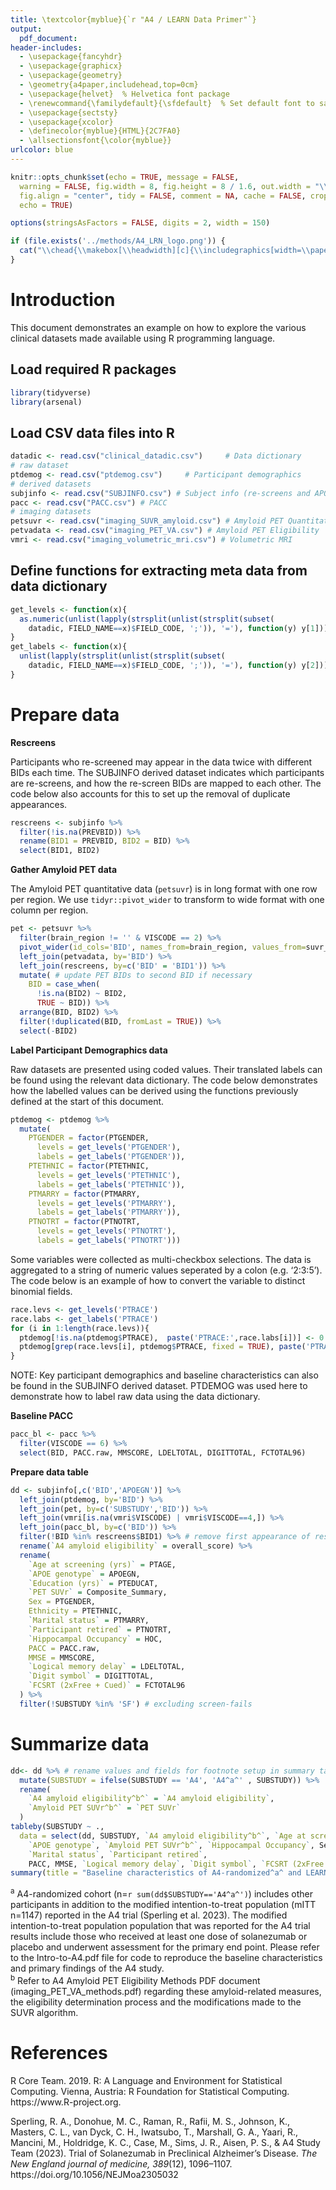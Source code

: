 ```yaml
---
title: \textcolor{myblue}{`r "A4 / LEARN Data Primer"`}
output:
  pdf_document:
header-includes:
  - \usepackage{fancyhdr}
  - \usepackage{graphicx}
  - \usepackage{geometry}
  - \geometry{a4paper,includehead,top=0cm}
  - \usepackage{helvet}  % Helvetica font package
  - \renewcommand{\familydefault}{\sfdefault}  % Set default font to sans-serif
  - \usepackage{sectsty}
  - \usepackage{xcolor}
  - \definecolor{myblue}{HTML}{2C7FA0}
  - \allsectionsfont{\color{myblue}}
urlcolor: blue
---
```


```r
knitr::opts_chunk$set(echo = TRUE, message = FALSE,
  warning = FALSE, fig.width = 8, fig.height = 8 / 1.6, out.width = "\\linewidth",
  fig.align = "center", tidy = FALSE, comment = NA, cache = FALSE, crop = TRUE,
  echo = TRUE)

options(stringsAsFactors = FALSE, digits = 2, width = 150)
```

```{=tex}
\pagestyle{fancy} 
\setlength\headheight{62pt}
\fancypagestyle{plain}{}
\fancyhf{}
```

```r
if (file.exists('../methods/A4_LRN_logo.png')) {
  cat("\\chead{\\makebox[\\headwidth][c]{\\includegraphics[width=\\paperwidth]{../methods/A4_LRN_logo.png}}}")
}
```

```{=tex}
\renewcommand{\headrulewidth}{0pt}
```
# Introduction
This document demonstrates an example on how to explore the various clinical datasets made available using R programming language.

## Load required R packages
\footnotesize
```r
library(tidyverse)
library(arsenal)
```
\normalsize

## Load CSV data files into R
\footnotesize
```r
datadic <- read.csv("clinical_datadic.csv")     # Data dictionary
# raw dataset
ptdemog <- read.csv("ptdemog.csv")     # Participant demographics
# derived datasets
subjinfo <- read.csv("SUBJINFO.csv") # Subject info (re-screens and APOE status)
pacc <- read.csv("PACC.csv") # PACC
# imaging datasets
petsuvr <- read.csv("imaging_SUVR_amyloid.csv") # Amyloid PET Quantitative results
petvadata <- read.csv("imaging_PET_VA.csv") # Amyloid PET Eligibility
vmri <- read.csv("imaging_volumetric_mri.csv") # Volumetric MRI
```
\normalsize

## Define functions for extracting meta data from data dictionary
\footnotesize
```r
get_levels <- function(x){
  as.numeric(unlist(lapply(strsplit(unlist(strsplit(subset(
    datadic, FIELD_NAME==x)$FIELD_CODE, ';')), '='), function(y) y[1])))
}
get_labels <- function(x){
  unlist(lapply(strsplit(unlist(strsplit(subset(
    datadic, FIELD_NAME==x)$FIELD_CODE, ';')), '='), function(y) y[2]))
}
```
\normalsize

# Prepare data

**Rescreens**

Participants who re-screened may appear in the data twice with different BIDs 
each time. The SUBJINFO derived dataset indicates which participants are re-screens,
and how the re-screen BIDs are mapped to each other. The code below also accounts
for this to set up the removal of duplicate appearances.
\footnotesize
```r
rescreens <- subjinfo %>%
  filter(!is.na(PREVBID)) %>%
  rename(BID1 = PREVBID, BID2 = BID) %>%
  select(BID1, BID2)
```
\normalsize

**Gather Amyloid PET data**

The Amyloid PET quantitative data (`petsuvr`) is in long format with one row per
region. We use `tidyr::pivot_wider` to transform to wide format with one column
per region.
\footnotesize
```r
pet <- petsuvr %>% 
  filter(brain_region != '' & VISCODE == 2) %>%
  pivot_wider(id_cols='BID', names_from=brain_region, values_from=suvr_cer) %>%
  left_join(petvadata, by='BID') %>%
  left_join(rescreens, by=c('BID' = 'BID1')) %>% 
  mutate( # update PET BIDs to second BID if necessary
    BID = case_when(
      !is.na(BID2) ~ BID2,
      TRUE ~ BID)) %>%
  arrange(BID, BID2) %>%
  filter(!duplicated(BID, fromLast = TRUE)) %>%
  select(-BID2)
```
\normalsize

**Label Participant Demographics data**

Raw datasets are presented using coded values. Their translated labels can be found 
using the relevant data dictionary. The code below demonstrates how the labelled 
values can be derived using the functions previously defined at the start of this document.
\footnotesize
```r
ptdemog <- ptdemog %>%
  mutate(
    PTGENDER = factor(PTGENDER, 
      levels = get_levels('PTGENDER'),
      labels = get_labels('PTGENDER')),
    PTETHNIC = factor(PTETHNIC, 
      levels = get_levels('PTETHNIC'),
      labels = get_labels('PTETHNIC')),
    PTMARRY = factor(PTMARRY, 
      levels = get_levels('PTMARRY'),
      labels = get_labels('PTMARRY')),
    PTNOTRT = factor(PTNOTRT, 
      levels = get_levels('PTNOTRT'),
      labels = get_labels('PTNOTRT')))
```
\normalsize
Some variables were collected as multi-checkbox selections. The data is 
aggregated to a string of numeric values seperated by a colon (e.g. '2:3:5'). The
code below is an example of how to convert the variable to distinct binomial fields.
\footnotesize
```r
race.levs <- get_levels('PTRACE')
race.labs <- get_labels('PTRACE')
for (i in 1:length(race.levs)){
  ptdemog[!is.na(ptdemog$PTRACE),  paste('PTRACE:',race.labs[i])] <- 0
  ptdemog[grep(race.levs[i], ptdemog$PTRACE, fixed = TRUE), paste('PTRACE:',race.labs[i])] <- 1
}
```
NOTE: Key participant demographics and baseline characteristics can also be 
found in the SUBJINFO derived dataset. PTDEMOG was used here to demonstrate how 
to label raw data using the data dictionary.
\normalsize

**Baseline PACC**
\footnotesize
```r
pacc_bl <- pacc %>% 
  filter(VISCODE == 6) %>%
  select(BID, PACC.raw, MMSCORE, LDELTOTAL, DIGITTOTAL, FCTOTAL96)
```
\normalsize

**Prepare data table**
\footnotesize
```r
dd <- subjinfo[,c('BID','APOEGN')] %>%
  left_join(ptdemog, by='BID') %>%
  left_join(pet, by=c('SUBSTUDY','BID')) %>%
  left_join(vmri[is.na(vmri$VISCODE) | vmri$VISCODE==4,]) %>%
  left_join(pacc_bl, by=c('BID')) %>%
  filter(!BID %in% rescreens$BID1) %>% # remove first appearance of rescreens
  rename(`A4 amyloid eligibility` = overall_score) %>%
  rename(
    `Age at screening (yrs)` = PTAGE,
    `APOE genotype` = APOEGN, 
    `Education (yrs)` = PTEDUCAT, 
    `PET SUVr` = Composite_Summary,
    Sex = PTGENDER,
    Ethnicity = PTETHNIC,
    `Marital status` = PTMARRY,
    `Participant retired` = PTNOTRT,
    `Hippocampal Occupancy` = HOC,
    PACC = PACC.raw, 
    MMSE = MMSCORE, 
    `Logical memory delay` = LDELTOTAL, 
    `Digit symbol` = DIGITTOTAL, 
    `FCSRT (2xFree + Cued)` = FCTOTAL96
  ) %>% 
  filter(!SUBSTUDY %in% 'SF') # excluding screen-fails
```
\normalsize

\newpage
# Summarize data

\scriptsize
```r
dd<- dd %>% # rename values and fields for footnote setup in summary table
  mutate(SUBSTUDY = ifelse(SUBSTUDY == 'A4', 'A4^a^' , SUBSTUDY)) %>%
  rename(
    `A4 amyloid eligibility^b^` = `A4 amyloid eligibility`,
    `Amyloid PET SUVr^b^` = `PET SUVr`
  )
tableby(SUBSTUDY ~ .,
  data = select(dd, SUBSTUDY, `A4 amyloid eligibility^b^`, `Age at screening (yrs)`, `Education (yrs)`,
    `APOE genotype`, `Amyloid PET SUVr^b^`, `Hippocampal Occupancy`, Sex, Ethnicity,
    `Marital status`, `Participant retired`, 
    PACC, MMSE, `Logical memory delay`, `Digit symbol`, `FCSRT (2xFree + Cued)`), digits = 2) %>%
summary(title = "Baseline characteristics of A4-randomized^a^ and LEARN-enrolled cohorts")
```
\scriptsize
^a^ A4-randomized cohort (n=`r sum(dd$SUBSTUDY=='A4^a^')`) includes other participants in addition to the modified intention-to-treat population (mITT n=1147) reported in the A4 trial (Sperling et al. 2023). The modified intention-to-treat population population that was reported for the A4 trial results include those who received at least one dose of solanezumab or placebo and underwent assessment for the primary end point. Please refer to the Intro-to-A4.pdf file for code to reproduce the baseline characteristics and primary findings of the A4 study. \
^b^ Refer to A4 Amyloid PET Eligibility Methods PDF document (imaging_PET_VA_methods.pdf) regarding these amyloid-related measures, the eligibility determination process and the modifications made to the SUVR algorithm.
\normalsize

\newpage
# References
R Core Team. 2019. R: A Language and Environment for Statistical Computing. Vienna, Austria: R
Foundation for Statistical Computing. https://www.R-project.org.

Sperling, R. A., Donohue, M. C., Raman, R., Rafii, M. S., Johnson, K., Masters, C. L., van Dyck, C. H., Iwatsubo, T., Marshall, G. A., Yaari, R., Mancini, M., Holdridge, K. C., Case, M., Sims, J. R., Aisen, P. S., & A4 Study Team (2023). Trial of Solanezumab in Preclinical Alzheimer's Disease. *The New England journal of medicine, 389*(12), 1096–1107. https://doi.org/10.1056/NEJMoa2305032